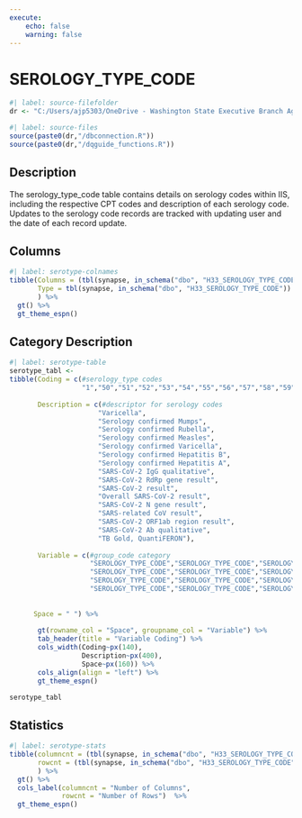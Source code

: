```yaml
---
execute:
    echo: false
    warning: false
---
```


# SEROLOGY_TYPE_CODE {.unnumbered}

```r
#| label: source-filefolder
dr <- "C:/Users/ajp5303/OneDrive - Washington State Executive Branch Agencies/source_scripts"
```

```r
#| label: source-files
source(paste0(dr,"/dbconnection.R"))
source(paste0(dr,"/dqguide_functions.R"))
```

## Description

The serology_type_code table contains details on serology codes within IIS, including the respective CPT codes and description of each serology code. Updates to the serology code records are tracked with updating user and the date of each record update.

## Columns

```r
#| label: serotype-colnames
tibble(Columns = (tbl(synapse, in_schema("dbo", "H33_SEROLOGY_TYPE_CODE")) %>% colnames()),
       Type = tbl(synapse, in_schema("dbo", "H33_SEROLOGY_TYPE_CODE")) %>% head(1) %>% as_tibble() %>% sapply(class)
       ) %>%
  gt() %>%
  gt_theme_espn()
```

## Category Description

```r
#| label: serotype-table
serotype_tabl <-
tibble(Coding = c(#serology_type codes
                  "1","50","51","52","53","54","55","56","57","58","59","60","61","62","63","64"),
                  
       Description = c(#descriptor for serology codes
                      "Varicella",
                      "Serology confirmed Mumps",
                      "Serology confirmed Rubella",
                      "Serology confirmed Measles",
                      "Serology confirmed Varicella",
                      "Serology confirmed Hepatitis B",
                      "Serology confirmed Hepatitis A",
                      "SARS-CoV-2 IgG qualitative",
                      "SARS-CoV-2 RdRp gene result",
                      "SARS-CoV-2 result",
                      "Overall SARS-CoV-2 result",
                      "SARS-CoV-2 N gene result",
                      "SARS-related CoV result",
                      "SARS-CoV-2 ORF1ab region result",
                      "SARS-CoV-2 Ab qualitative",
                      "TB Gold, QuantiFERON"),
                      
       Variable = c(#group_code category
                    "SEROLOGY_TYPE_CODE","SEROLOGY_TYPE_CODE","SEROLOGY_TYPE_CODE","SEROLOGY_TYPE_CODE",
                    "SEROLOGY_TYPE_CODE","SEROLOGY_TYPE_CODE","SEROLOGY_TYPE_CODE","SEROLOGY_TYPE_CODE",
                    "SEROLOGY_TYPE_CODE","SEROLOGY_TYPE_CODE","SEROLOGY_TYPE_CODE","SEROLOGY_TYPE_CODE",
                    "SEROLOGY_TYPE_CODE","SEROLOGY_TYPE_CODE","SEROLOGY_TYPE_CODE","SEROLOGY_TYPE_CODE"),
                    
           
      Space = " ") %>%
  
       gt(rowname_col = "Space", groupname_col = "Variable") %>%
       tab_header(title = "Variable Coding") %>%
       cols_width(Coding~px(140),
                  Description~px(400),
                  Space~px(160)) %>%
       cols_align(align = "left") %>%
       gt_theme_espn()

serotype_tabl
```

## Statistics

```r
#| label: serotype-stats
tibble(columncnt = (tbl(synapse, in_schema("dbo", "H33_SEROLOGY_TYPE_CODE")) %>% ncol()),
       rowcnt = (tbl(synapse, in_schema("dbo", "H33_SEROLOGY_TYPE_CODE"))) %>% nrow2()
       ) %>%
  gt() %>%
  cols_label(columncnt = "Number of Columns",
             rowcnt = "Number of Rows")  %>%
  gt_theme_espn()
```

